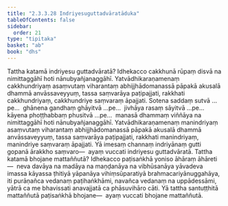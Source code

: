 ```yaml
---
title: "2.3.3.28 Indriyesuguttadvāratāduka"
tableOfContents: false
sidebar:
  order: 21
type: "tipitaka"
basket: "ab"
book: "dhs"
---
```



<DynamicBreadcrumb />

<Division number="1354" book="dhs">

<Paragraph number="2059" book="dhs">
Tattha katamā indriyesu guttadvāratā? Idhekacco cakkhunā rūpaṃ disvā na nimittaggāhī hoti nānubyañjanaggāhī. Yatvādhikaraṇamenaṃ cakkhundriyaṃ asaṃvutaṃ viharantaṃ abhijjhādomanassā pāpakā akusalā dhammā anvāssaveyyuṃ, tassa saṃvarāya paṭipajjati, rakkhati cakkhundriyaṃ, cakkhundriye saṃvaraṃ āpajjati. Sotena saddaṃ sutvā …pe…  ghānena gandhaṃ ghāyitvā …pe…  jivhāya rasaṃ sāyitvā …pe…  kāyena phoṭṭhabbaṃ phusitvā …pe…  manasā dhammaṃ viññāya na nimittaggāhī hoti nānubyañjanaggāhī. Yatvādhikaraṇamenaṃ manindriyaṃ asaṃvutaṃ viharantaṃ abhijjhādomanassā pāpakā akusalā dhammā anvāssaveyyuṃ, tassa saṃvarāya paṭipajjati, rakkhati manindriyaṃ, manindriye saṃvaraṃ āpajjati. Yā imesaṃ channaṃ indriyānaṃ gutti gopanā ārakkho saṃvaro—  ayaṃ vuccati indriyesu guttadvāratā.
</Paragraph>

</Division>
<Division number="1355" book="dhs">

<Paragraph number="2060" book="dhs">
Tattha katamā bhojane mattaññutā? Idhekacco paṭisaṅkhā yoniso āhāraṃ āhāreti—  neva davāya na madāya na maṇḍanāya na vibhūsanāya yāvadeva imassa kāyassa ṭhitiyā yāpanāya vihiṃsūparatiyā brahmacariyānuggahāya, iti purāṇañca vedanaṃ paṭihaṅkhāmi, navañca vedanaṃ na uppādessāmi, yātrā ca me bhavissati anavajjatā ca phāsuvihāro cāti. Yā tattha santuṭṭhitā mattaññutā paṭisaṅkhā bhojane—  ayaṃ vuccati bhojane mattaññutā.
</Paragraph>
</Division>